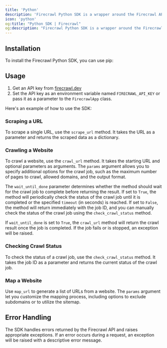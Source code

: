 ```yaml
---
title: 'Python'
description: 'Firecrawl Python SDK is a wrapper around the Firecrawl API to help you easily turn websites into markdown.'
icon: 'python'
og:title: "Python SDK | Firecrawl"
og:description: "Firecrawl Python SDK is a wrapper around the Firecrawl API to help you easily turn websites into markdown."
---
```



## Installation

To install the Firecrawl Python SDK, you can use pip:

<InstallationPython />

## Usage

1. Get an API key from [firecrawl.dev](https://firecrawl.dev)
2. Set the API key as an environment variable named `FIRECRAWL_API_KEY` or pass it as a parameter to the `FirecrawlApp` class.


Here's an example of how to use the SDK:

<ScrapeAndCrawlExamplePython />

### Scraping a URL

To scrape a single URL, use the `scrape_url` method. It takes the URL as a parameter and returns the scraped data as a dictionary.

<ScrapePythonShort />

### Crawling a Website

To crawl a website, use the `crawl_url` method. It takes the starting URL and optional parameters as arguments. The `params` argument allows you to specify additional options for the crawl job, such as the maximum number of pages to crawl, allowed domains, and the output format.

The `wait_until_done` parameter determines whether the method should wait for the crawl job to complete before returning the result. If set to `True`, the method will periodically check the status of the crawl job until it is completed or the specified `timeout` (in seconds) is reached. If set to `False`, the method will return immediately with the job ID, and you can manually check the status of the crawl job using the `check_crawl_status` method.

<CrawlPythonShort />

If `wait_until_done` is set to `True`, the `crawl_url` method will return the crawl result once the job is completed. If the job fails or is stopped, an exception will be raised.

### Checking Crawl Status

To check the status of a crawl job, use the `check_crawl_status` method. It takes the job ID as a parameter and returns the current status of the crawl job.

<CheckCrawlStatusPythonShort />

### Map a Website

Use `map_url` to generate a list of URLs from a website. The `params` argument let you customize the mapping process, including options to exclude subdomains or to utilize the sitemap.

<MapPythonShort />

## Error Handling

The SDK handles errors returned by the Firecrawl API and raises appropriate exceptions. If an error occurs during a request, an exception will be raised with a descriptive error message.